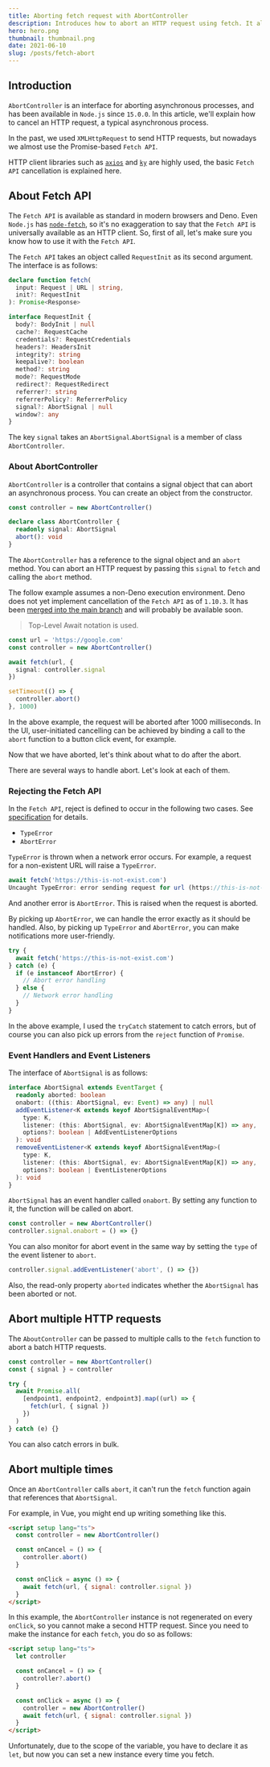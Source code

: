 ```yaml
---
title: Aborting fetch request with AbortController
description: Introduces how to abort an HTTP request using fetch. It also covers practical cases such as what to do after aborting, how to abort multiple HTTP requests at once, and explains the correct error handling.
hero: hero.png
thumbnail: thumbnail.png
date: 2021-06-10
slug: /posts/fetch-abort
---
```


## Introduction

`AbortController` is an interface for aborting asynchronous processes, and has been available in `Node.js` since `15.0.0`.
In this article, we'll explain how to cancel an HTTP request, a typical asynchronous process.

In the past, we used `XMLHttpRequest` to send HTTP requests, but nowadays we almost use the Promise-based `Fetch API`.

HTTP client libraries such as [`axios`](https://github.com/axios/axios) and [`ky`](https://github.com/sindresorhus/ky) are highly used, the basic `Fetch API` cancellation is explained here.

## About Fetch API

The `Fetch API` is available as standard in modern browsers and Deno. Even `Node.js` has [`node-fetch`](https://github.com/node-fetch/node-fetch), so it's no exaggeration to say that the `Fetch API` is universally available as an HTTP client. So, first of all, let's make sure you know how to use it with the `Fetch API`.

The `Fetch API` takes an object called `RequestInit` as its second argument. The interface is as follows:

```ts
declare function fetch(
  input: Request | URL | string,
  init?: RequestInit
): Promise<Response>

interface RequestInit {
  body?: BodyInit | null
  cache?: RequestCache
  credentials?: RequestCredentials
  headers?: HeadersInit
  integrity?: string
  keepalive?: boolean
  method?: string
  mode?: RequestMode
  redirect?: RequestRedirect
  referrer?: string
  referrerPolicy?: ReferrerPolicy
  signal?: AbortSignal | null
  window?: any
}
```

The key `signal` takes an `AbortSignal`.`AbortSignal` is a member of class `AbortController`.

### About AbortController

`AbortController` is a controller that contains a signal object that can abort an asynchronous process. You can create an object from the constructor.

```ts
const controller = new AbortController()

declare class AbortController {
  readonly signal: AbortSignal
  abort(): void
}
```

The `AbortController` has a reference to the signal object and an `abort` method. You can abort an HTTP request by passing this `signal` to `fetch` and calling the `abort` method.

The follow example assumes a non-Deno execution environment. Deno does not yet implement cancellation of the `Fetch API` as of `1.10.3`. It has been [merged into the main branch](https://github.com/denoland/deno/pull/10863) and will probably be available soon.

> Top-Level Await notation is used.

```ts
const url = 'https://google.com'
const controller = new AbortController()

await fetch(url, {
  signal: controller.signal
})

setTimeout(() => {
  controller.abort()
}, 1000)
```

In the above example, the request will be aborted after 1000 milliseconds. In the UI, user-initiated cancelling can be achieved by binding a call to the `abort` function to a button click event, for example.

Now that we have aborted, let's think about what to do after the abort.

There are several ways to handle abort. Let's look at each of them.

### Rejecting the Fetch API

In the `Fetch API`, reject is defined to occur in the following two cases. See [specification](https://fetch.spec.whatwg.org/) for details.

- `TypeError`
- `AbortError`

`TypeError` is thrown when a network error occurs. For example, a request for a non-existent URL will raise a `TypeError`.

```ts
await fetch('https://this-is-not-exist.com')
Uncaught TypeError: error sending request for url (https://this-is-not-exist.com/): error trying to connect: dns error: failed to lookup address information: nodename nor servname provided, or not known
```

And another error is `AbortError`. This is raised when the request is aborted.

By picking up `AbortError`, we can handle the error exactly as it should be handled.
Also, by picking up `TypeError` and `AbortError`, you can make notifications more user-friendly.

```ts
try {
  await fetch('https://this-is-not-exist.com')
} catch (e) {
  if (e instanceof AbortError) {
    // Abort error handling
  } else {
    // Network error handling
  }
}
```

In the above example, I used the `tryCatch` statement to catch errors, but of course you can also pick up errors from the `reject` function of `Promise`.

### Event Handlers and Event Listeners

The interface of `AbortSignal` is as follows:

```ts
interface AbortSignal extends EventTarget {
  readonly aborted: boolean
  onabort: ((this: AbortSignal, ev: Event) => any) | null
  addEventListener<K extends keyof AbortSignalEventMap>(
    type: K,
    listener: (this: AbortSignal, ev: AbortSignalEventMap[K]) => any,
    options?: boolean | AddEventListenerOptions
  ): void
  removeEventListener<K extends keyof AbortSignalEventMap>(
    type: K,
    listener: (this: AbortSignal, ev: AbortSignalEventMap[K]) => any,
    options?: boolean | EventListenerOptions
  ): void
}
```

`AbortSignal` has an event handler called `onabort`.
By setting any function to it, the function will be called on abort.

```ts
const controller = new AbortController()
controller.signal.onabort = () => {}
```

You can also monitor for abort event in the same way by setting the `type` of the event listener to `abort`.

```ts
controller.signal.addEventListener('abort', () => {})
```

Also, the read-only property `aborted` indicates whether the `AbortSignal` has been aborted or not.

## Abort multiple HTTP requests

The `AboutController` can be passed to multiple calls to the `fetch` function to abort a batch HTTP requests.

```ts
const controller = new AbortController()
const { signal } = controller

try {
  await Promise.all(
    [endpoint1, endpoint2, endpoint3].map((url) => {
      fetch(url, { signal })
    })
  )
} catch (e) {}
```

You can also catch errors in bulk.

## Abort multiple times

Once an `AbortController` calls `abort`, it can't run the `fetch` function again that references that `AbortSignal`.

For example, in Vue, you might end up writing something like this.

```html
<script setup lang="ts">
  const controller = new AbortController()

  const onCancel = () => {
    controller.abort()
  }

  const onClick = async () => {
    await fetch(url, { signal: controller.signal })
  }
</script>
```

In this example, the `AbortController` instance is not regenerated on every `onClick`, so you cannot make a second HTTP request.
Since you need to make the instance for each `fetch`, you do so as follows:

```html
<script setup lang="ts">
  let controller

  const onCancel = () => {
    controller?.abort()
  }

  const onClick = async () => {
    controller = new AbortController()
    await fetch(url, { signal: controller.signal })
  }
</script>
```

Unfortunately, due to the scope of the variable, you have to declare it as `let`, but now you can set a new instance every time you fetch.
